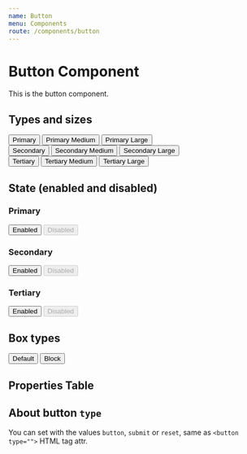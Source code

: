 ```yaml
---
name: Button
menu: Components
route: /components/button
---
```



# Button Component

This is the button component.

## Types and sizes

<Playground className="row colapse">
  <div className="column vertical-spacing">
    <Button primary>Primary</Button>
    <Button primary medium>Primary Medium</Button>
    <Button primary large>Primary Large</Button>
  </div>

  <div className="column vertical-spacing">
    <Button secondary>Secondary</Button>
    <Button secondary medium>Secondary Medium</Button>
    <Button secondary large>Secondary Large</Button>
  </div>

  <div className="column vertical-spacing">
    <Button tertiary>Tertiary</Button>
    <Button tertiary medium>Tertiary Medium</Button>
    <Button tertiary large>Tertiary Large</Button>
  </div>
</Playground>

## State (enabled and disabled)

<Playground className="row collapse">
  <div className="column vertical-spacing">
    <h3>Primary</h3>
    <Button primary medium>Enabled</Button>
    <Button primary medium disabled>Disabled</Button>
  </div>

  <div className="column vertical-spacing">
    <h3>Secondary</h3>
    <Button secondary medium>Enabled</Button>
    <Button secondary medium disabled>Disabled</Button>
  </div>

  <div className="column vertical-spacing">
    <h3>Tertiary</h3>
    <Button tertiary medium>Enabled</Button>
    <Button tertiary medium disabled>Disabled</Button>
  </div>
</Playground>

## Box types

<Playground className="vertical-spacing">
  <Button primary>Default</Button>
  <Button primary block>Block</Button>
</Playground>

## Properties Table

<PropsTable of={Button} />

## About button `type`

You can set with the values `button`, `submit` or `reset`, same as `<button type="">` HTML tag attr.
